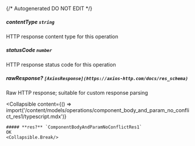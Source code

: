 {/* Autogenerated DO NOT EDIT  */}

##### **contentType** `string`
HTTP response content type for this operation

##### **statusCode** `number`
HTTP response status code for this operation

##### **rawResponse?** `[AxiosResponse](https://axios-http.com/docs/res_schema)`
Raw HTTP response; suitable for custom response parsing

<Collapsible
    content={() => import('/content/models/operations/component_body_and_param_no_conflict_res1/typescript.mdx')}
>
    ##### **res?** `ComponentBodyAndParamNoConflictRes1`
    OK
    <Collapsible.Break/>
</Collapsible>

